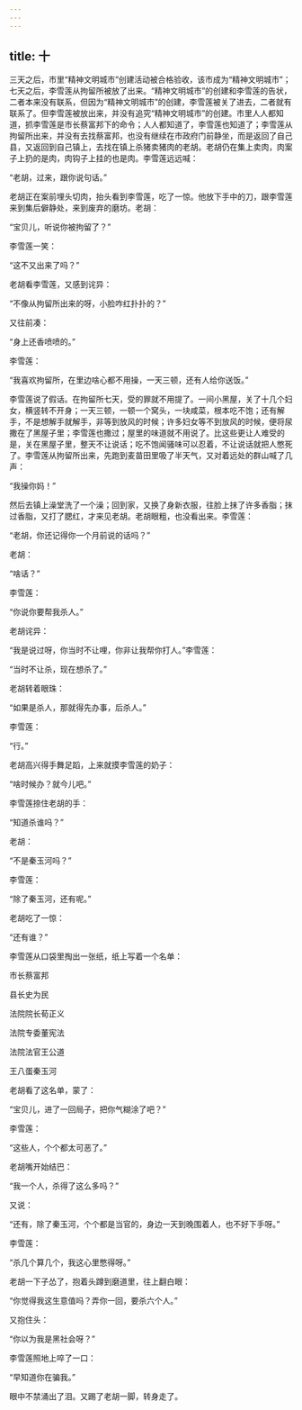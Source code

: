 ```yaml
---
---
---
```

title: 十
---




三天之后，市里“精神文明城市”创建活动被合格验收，该市成为“精神文明城市”；七天之后，李雪莲从拘留所被放了出来。“精神文明城市”的创建和李雪莲的告状，二者本来没有联系，但因为“精神文明城市”的创建，李雪莲被关了进去，二者就有联系了。但李雪莲被放出来，并没有追究“精神文明城市”的创建。市里人人都知道，抓李雪莲是市长蔡富邦下的命令；人人都知道了，李雪莲也知道了；李雪莲从拘留所出来，并没有去找蔡富邦，也没有继续在市政府门前静坐，而是返回了自己县，又返回到自己镇上，去找在镇上杀猪卖猪肉的老胡。老胡仍在集上卖肉，肉案子上扔的是肉，肉钩子上挂的也是肉。李雪莲远远喊：

“老胡，过来，跟你说句话。”

老胡正在案前埋头切肉，抬头看到李雪莲，吃了一惊。他放下手中的刀，跟李雪莲来到集后僻静处，来到废弃的磨坊。老胡：

“宝贝儿，听说你被拘留了？”

李雪莲一笑：

“这不又出来了吗？”

老胡看李雪莲，又感到诧异：

“不像从拘留所出来的呀，小脸咋红扑扑的？”

又往前凑：

“身上还香喷喷的。”

李雪莲：

“我喜欢拘留所，在里边啥心都不用操，一天三顿，还有人给你送饭。”

李雪莲说了假话。在拘留所七天，受的罪就不用提了。一间小黑屋，关了十几个妇女，横竖转不开身；一天三顿，一顿一个窝头，一块咸菜，根本吃不饱；还有解手，不是想解手就解手，非等到放风的时候；许多妇女等不到放风的时候，便将尿撒在了黑屋子里；李雪莲也撒过；屋里的味道就不用说了。比这些更让人难受的是，关在黑屋子里，整天不让说话；吃不饱闻骚味可以忍着，不让说话就把人憋死了。李雪莲从拘留所出来，先跑到麦苗田里吸了半天气，又对着远处的群山喊了几声：

“我操你妈！”

然后去镇上澡堂洗了一个澡；回到家，又换了身新衣服，往脸上抹了许多香脂；抹过香脂，又打了腮红，才来见老胡。老胡眼粗，也没看出来。李雪莲：

“老胡，你还记得你一个月前说的话吗？”

老胡：

“啥话？”

李雪莲：

“你说你要帮我杀人。”

老胡诧异：

“我是说过呀，你当时不让哩，你非让我帮你打人。”李雪莲：

“当时不让杀，现在想杀了。”

老胡转着眼珠：

“如果是杀人，那就得先办事，后杀人。”

李雪莲：

“行。”

老胡高兴得手舞足蹈，上来就摸李雪莲的奶子：

“啥时候办？就今儿吧。”

李雪莲捺住老胡的手：

“知道杀谁吗？”

老胡：

“不是秦玉河吗？”

李雪莲：

“除了秦玉河，还有呢。”

老胡吃了一惊：

“还有谁？”

李雪莲从口袋里掏出一张纸，纸上写着一个名单：

市长蔡富邦

县长史为民

法院院长荀正义

法院专委董宪法

法院法官王公道

王八蛋秦玉河

老胡看了这名单，蒙了：

“宝贝儿，进了一回局子，把你气糊涂了吧？”

李雪莲：

“这些人，个个都太可恶了。”

老胡嘴开始结巴：

“我一个人，杀得了这么多吗？”

又说：

“还有，除了秦玉河，个个都是当官的，身边一天到晚围着人，也不好下手呀。”

李雪莲：

“杀几个算几个，我这心里憋得呀。”

老胡一下子怂了，抱着头蹲到磨道里，往上翻白眼：

“你觉得我这生意值吗？弄你一回，要杀六个人。”

又抱住头：

“你以为我是黑社会呀？”

李雪莲照地上啐了一口：

“早知道你在骗我。”

眼中不禁涌出了泪。又踢了老胡一脚，转身走了。